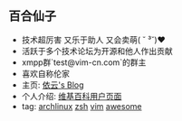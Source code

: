 == 百合仙子 ==
* 技术超厉害 又乐于助人 又会卖萌( ˘ ³˘)♥
* 活跃于多个技术论坛为开源和他人作出贡献
* xmpp群`test@vim-cn.com`的群主
* 喜欢自称伦家
* 主页: [http://lilydjwg.is-programmer.com/ 依云's Blog]
* 个人介绍: [http://zh.wikipedia.org/wiki/User:Lilydjwg 维基百科用户页面]
* tag: [[archlinux]] [[zsh]] [[vim]] [[awesome]]
